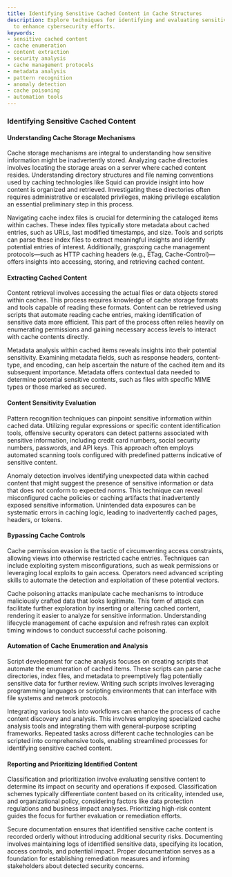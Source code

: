 ```yaml
---
title: Identifying Sensitive Cached Content in Cache Structures
description: Explore techniques for identifying and evaluating sensitive cached content
  to enhance cybersecurity efforts.
keywords:
- sensitive cached content
- cache enumeration
- content extraction
- security analysis
- cache management protocols
- metadata analysis
- pattern recognition
- anomaly detection
- cache poisoning
- automation tools
---
```


### Identifying Sensitive Cached Content

#### Understanding Cache Storage Mechanisms

Cache storage mechanisms are integral to understanding how sensitive information might be inadvertently stored. Analyzing cache directories involves locating the storage areas on a server where cached content resides. Understanding directory structures and file naming conventions used by caching technologies like Squid can provide insight into how content is organized and retrieved. Investigating these directories often requires administrative or escalated privileges, making privilege escalation an essential preliminary step in this process.

Navigating cache index files is crucial for determining the cataloged items within caches. These index files typically store metadata about cached entries, such as URLs, last modified timestamps, and size. Tools and scripts can parse these index files to extract meaningful insights and identify potential entries of interest. Additionally, graspxing cache management protocols—such as HTTP caching headers (e.g., ETag, Cache-Control)—offers insights into accessing, storing, and retrieving cached content.

#### Extracting Cached Content

Content retrieval involves accessing the actual files or data objects stored within caches. This process requires knowledge of cache storage formats and tools capable of reading these formats. Content can be retrieved using scripts that automate reading cache entries, making identification of sensitive data more efficient. This part of the process often relies heavily on enumerating permissions and gaining necessary access levels to interact with cache contents directly.

Metadata analysis within cached items reveals insights into their potential sensitivity. Examining metadata fields, such as response headers, content-type, and encoding, can help ascertain the nature of the cached item and its subsequent importance. Metadata offers contextual data needed to determine potential sensitive contents, such as files with specific MIME types or those marked as secured.

#### Content Sensitivity Evaluation

Pattern recognition techniques can pinpoint sensitive information within cached data. Utilizing regular expressions or specific content identification tools, offensive security operators can detect patterns associated with sensitive information, including credit card numbers, social security numbers, passwords, and API keys. This approach often employs automated scanning tools configured with predefined patterns indicative of sensitive content.

Anomaly detection involves identifying unexpected data within cached content that might suggest the presence of sensitive information or data that does not conform to expected norms. This technique can reveal misconfigured cache policies or caching artifacts that inadvertently exposed sensitive information. Unintended data exposures can be systematic errors in caching logic, leading to inadvertently cached pages, headers, or tokens.

#### Bypassing Cache Controls

Cache permission evasion is the tactic of circumventing access constraints, allowing views into otherwise restricted cache entries. Techniques can include exploiting system misconfigurations, such as weak permissions or leveraging local exploits to gain access. Operators need advanced scripting skills to automate the detection and exploitation of these potential vectors.

Cache poisoning attacks manipulate cache mechanisms to introduce maliciously crafted data that looks legitimate. This form of attack can facilitate further exploration by inserting or altering cached content, rendering it easier to analyze for sensitive information. Understanding lifecycle management of cache expulsion and refresh rates can exploit timing windows to conduct successful cache poisoning.

#### Automation of Cache Enumeration and Analysis

Script development for cache analysis focuses on creating scripts that automate the enumeration of cached items. These scripts can parse cache directories, index files, and metadata to preemptively flag potentially sensitive data for further review. Writing such scripts involves leveraging programming languages or scripting environments that can interface with file systems and network protocols.

Integrating various tools into workflows can enhance the process of cache content discovery and analysis. This involves employing specialized cache analysis tools and integrating them with general-purpose scripting frameworks. Repeated tasks across different cache technologies can be scripted into comprehensive tools, enabling streamlined processes for identifying sensitive cached content.

#### Reporting and Prioritizing Identified Content

Classification and prioritization involve evaluating sensitive content to determine its impact on security and operations if exposed. Classification schemes typically differentiate content based on its criticality, intended use, and organizational policy, considering factors like data protection regulations and business impact analyses. Prioritizing high-risk content guides the focus for further evaluation or remediation efforts.

Secure documentation ensures that identified sensitive cache content is recorded orderly without introducing additional security risks. Documenting involves maintaining logs of identified sensitive data, specifying its location, access controls, and potential impact. Proper documentation serves as a foundation for establishing remediation measures and informing stakeholders about detected security concerns.
